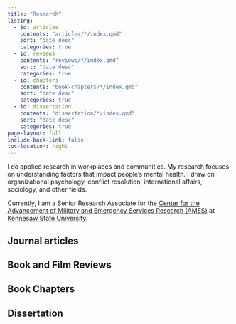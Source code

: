 ```yaml
---
title: "Research"
listing:
  - id: articles
    contents: "articles/*/index.qmd"
    sort: "date desc"
    categories: true
  - id: reviews
    contents: "reviews/*/index.qmd"
    sort: "date desc"
    categories: true
  - id: chapters
    contents: "book-chapters/*/index.qmd"
    sort: "date desc"
    categories: true
  - id: dissertation
    contents: "dissertation/*/index.qmd"
    sort: "date desc"
    categories: true
page-layout: full
include-back-link: false
toc-location: right
---
```


I do applied research in workplaces and communities. My research focuses on understanding factors that impact people's mental health. I draw on organizational psychology, conflict resolution, international affairs, sociology, and other fields.

Currently, I am a Senior Research Associate for the [Center for the Advancement of Military and Emergency Services Research (AMES)](https://www.kennesaw.edu/research/centers-facilities/ames-center/index.php) at [Kennesaw State University](kennesaw.edu).

## Journal articles

::: {#articles}
:::

## Book and Film Reviews

::: {#reviews}
:::

## Book Chapters

::: {#chapters}
:::

## Dissertation

::: {#dissertation}
:::
